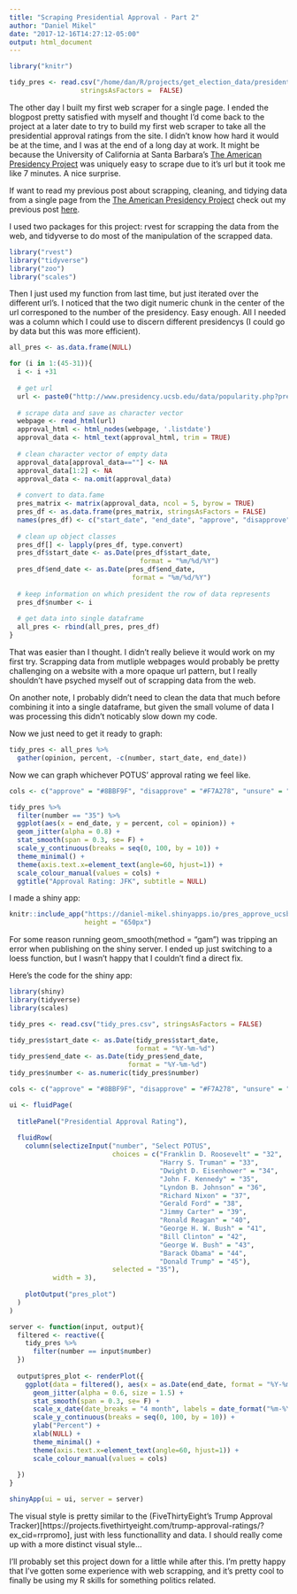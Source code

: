 ```yaml
---
title: "Scraping Presidential Approval - Part 2"
author: "Daniel Mikel"
date: "2017-12-16T14:27:12-05:00"
output: html_document
---
```


```r
library("knitr")

tidy_pres <- read.csv("/home/dan/R/projects/get_election_data/presidential approval ratings/pres_approve_ucsb_prod/pres_approve_ucsb/tidy_pres.csv", 
                  stringsAsFactors =  FALSE)
```

The other day I built my first web scraper for a single page. I ended the blogpost pretty satisfied with myself and thought I'd come back to the project at a later date to try to build my first web scraper to take all the presidential approval ratings from the site. I didn't know how hard it would be at the time, and I was at the end of a long day at work. It might be because the University of California at Santa Barbara's [The American Presidency Project](http://www.presidency.ucsb.edu/index.php) was uniquely easy to scrape due to it's url but it took me like 7 minutes. A nice surprise. 

If want to read my previous post about scrapping, cleaning, and tidying data from a single page from the [The American Presidency Project](http://www.presidency.ucsb.edu/index.php) check out my previous post [here](https://abies.netlify.com/2017/12/scraping-presidential-approval/). 

I used two packages for this project: rvest for scrapping the data from the web, and tidyverse to do most of the manipulation of the scrapped data.

```r
library("rvest")
library("tidyverse")
library("zoo")
library("scales")
```

Then I just used my function from last time, but just iterated over the different url's. I noticed that the two digit numeric chunk in the center of the url corresponed to the number of the presidency. Easy enough. All I needed was a column which I could use to discern different presidencys (I could go by data but this was more efficient). 

```r
all_pres <- as.data.frame(NULL)

for (i in 1:(45-31)){
  i <- i +31
  
  # get url
  url <- paste0("http://www.presidency.ucsb.edu/data/popularity.php?pres=", i, "&sort=time&direct=DESC&Submit=DISPLAY")
  
  # scrape data and save as character vector              
  webpage <- read_html(url)
  approval_html <- html_nodes(webpage, '.listdate')
  approval_data <- html_text(approval_html, trim = TRUE)
  
  # clean character vector of empty data
  approval_data[approval_data==""] <- NA
  approval_data[1:2] <- NA
  approval_data <- na.omit(approval_data)
  
  # convert to data.fame
  pres_matrix <- matrix(approval_data, ncol = 5, byrow = TRUE)
  pres_df <- as.data.frame(pres_matrix, stringsAsFactors = FALSE)
  names(pres_df) <- c("start_date", "end_date", "approve", "disapprove", "unsure")
  
  # clean up object classes
  pres_df[] <- lapply(pres_df, type.convert)
  pres_df$start_date <- as.Date(pres_df$start_date, 
                                 format = "%m/%d/%Y")
  pres_df$end_date <- as.Date(pres_df$end_date, 
                               format = "%m/%d/%Y")
  
  # keep information on which president the row of data represents
  pres_df$number <- i
  
  # get data into single dataframe
  all_pres <- rbind(all_pres, pres_df)
}
```

That was easier than I thought. I didn't really believe it would work on my first try. Scrapping data from mutliple webpages would probably be pretty challenging on a website with a more opaque url pattern, but I really shouldn't have psyched myself out of scrapping data from the web. 

On another note, I probably didn't need to clean the data that much before combining it into a single dataframe, but given the small volume of data I was processing this didn't noticably slow down my code. 

Now we just need to get it ready to graph:

```r
tidy_pres <- all_pres %>%
  gather(opinion, percent, -c(number, start_date, end_date)) 
```

Now we can graph whichever POTUS' approval rating we feel like.

```r

cols <- c("approve" = "#8BBF9F", "disapprove" = "#F7A278", "unsure" = "#A4BFEB")

tidy_pres %>%
  filter(number == "35") %>%
  ggplot(aes(x = end_date, y = percent, col = opinion)) +
  geom_jitter(alpha = 0.8) +
  stat_smooth(span = 0.3, se= F) +
  scale_y_continuous(breaks = seq(0, 100, by = 10)) +
  theme_minimal() +
  theme(axis.text.x=element_text(angle=60, hjust=1)) + 
  scale_colour_manual(values = cols) + 
  ggtitle("Approval Rating: JFK", subtitle = NULL)
```

I made a shiny app:

```r

knitr::include_app("https://daniel-mikel.shinyapps.io/pres_approve_ucsb/", 
                   height = "650px")

```

For some reason running geom_smooth(method = "gam") was tripping an error when publishing on the shiny server. I ended up just switching to a loess function, but I wasn't happy that I couldn't find a direct fix. 

Here's the code for the shiny app:

```r
library(shiny)
library(tidyverse)
library(scales)

tidy_pres <- read.csv("tidy_pres.csv", stringsAsFactors = FALSE)

tidy_pres$start_date <- as.Date(tidy_pres$start_date, 
                                format = "%Y-%m-%d")
tidy_pres$end_date <- as.Date(tidy_pres$end_date, 
                              format = "%Y-%m-%d")
tidy_pres$number <- as.numeric(tidy_pres$number)

cols <- c("approve" = "#8BBF9F", "disapprove" = "#F7A278", "unsure" = "#A4BFEB")

ui <- fluidPage(
  
  titlePanel("Presidential Approval Rating"),
  
  fluidRow(
    column(selectizeInput("number", "Select POTUS",
                          choices = c("Franklin D. Roosevelt" = "32",
                                      "Harry S. Truman" = "33",
                                      "Dwight D. Eisenhower" = "34",
                                      "John F. Kennedy" = "35",
                                      "Lyndon B. Johnson" = "36",
                                      "Richard Nixon" = "37",
                                      "Gerald Ford" = "38",
                                      "Jimmy Carter" = "39",
                                      "Ronald Reagan" = "40",
                                      "George H. W. Bush" = "41",
                                      "Bill Clinton" = "42",
                                      "George W. Bush" = "43",
                                      "Barack Obama" = "44",
                                      "Donald Trump" = "45"),
                          selected = "35"),
           width = 3),
    
    plotOutput("pres_plot")
  )
)

server <- function(input, output){
  filtered <- reactive({
    tidy_pres %>%
      filter(number == input$number) 
  })
  
  output$pres_plot <- renderPlot({
    ggplot(data = filtered(), aes(x = as.Date(end_date, format = "%Y-%m-%d"), y = percent, col = opinion)) +
      geom_jitter(alpha = 0.6, size = 1.5) +
      stat_smooth(span = 0.3, se= F) +
      scale_x_date(date_breaks = "4 month", labels = date_format("%m-%Y")) +
      scale_y_continuous(breaks = seq(0, 100, by = 10)) +
      ylab("Percent") +
      xlab(NULL) +
      theme_minimal() +
      theme(axis.text.x=element_text(angle=60, hjust=1)) + 
      scale_colour_manual(values = cols)
    
  })
}

shinyApp(ui = ui, server = server)
```

The visual style is pretty similar to the (FiveThirtyEight's Trump Approval Tracker)[https://projects.fivethirtyeight.com/trump-approval-ratings/?ex_cid=rrpromo], just with less functionallity and data. I should really come up with a more distinct visual style...

I'll probably set this project down for a little while after this. I'm pretty happy that I've gotten some experience with web scrapping, and it's pretty cool to finally be using my R skills for something politics related. 

